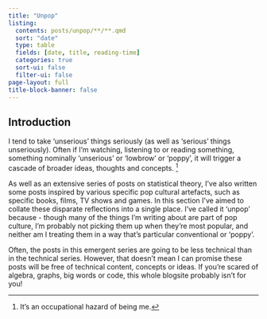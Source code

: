 ```yaml
---
title: "Unpop"
listing: 
  contents: posts/unpop/**/**.qmd
  sort: "date"
  type: table
  fields: [date, title, reading-time]
  categories: true
  sort-ui: false
  filter-ui: false
page-layout: full
title-block-banner: false
---
```


## Introduction

I tend to take 'unserious' things seriously (as well as 'serious' things unseriously). Often if I'm watching, listening to or reading something, something nominally 'unserious' or 'lowbrow' or 'poppy', it will trigger a cascade of broader ideas, thoughts and concepts. [^1]

As well as an extensive series of posts on statistical theory, I've also written some posts inspired by various specific pop cultural artefacts, such as specific books, films, TV shows and games. In this section I've aimed to collate these disparate reflections into a single place. I've called it 'unpop' because - though many of the things I'm writing about are part of pop culture, I'm probably not picking them up when they're most popular, and neither am I treating them in a way that's particular conventional or 'poppy'. 

Often, the posts in this emergent series are going to be less technical than in the technical series. However, that doesn't mean I can promise these posts will be free of technical content, concepts or ideas. If you're scared of algebra, graphs, big words or code, this whole blogsite probably isn't for you!



[^1]: It's an occupational hazard of being me. 
